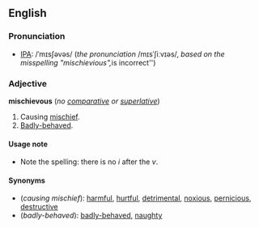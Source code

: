 ==English==
===Pronunciation===
*[[IPA]]: /ˈmɪsʃəvəs/ (''the pronunciation'' /mɪsˈʃiːvɪəs/, ''based on the misspelling "mischievious", ''is incorrect'')

===Adjective===
'''mischievous''' (''no [[comparative]] or [[superlative]]'')

#Causing [[mischief]].
#[[Badly-behaved]].

====Usage note====
*Note the spelling: there is no ''i'' after the ''v''.

====Synonyms====
*(''causing mischief''): [[harmful]], [[hurtful]], [[detrimental]], [[noxious]], [[pernicious]], [[destructive]]
*(''badly-behaved''): [[badly-behaved]], [[naughty]]